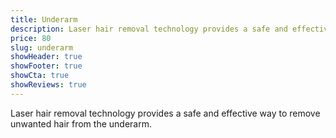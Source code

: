 ```yaml
---
title: Underarm
description: Laser hair removal technology provides a safe and effective way to remove unwanted hair from the underarm.
price: 80
slug: underarm
showHeader: true
showFooter: true
showCta: true
showReviews: true
---
```


Laser hair removal technology provides a safe and effective way to remove unwanted hair from the underarm.

